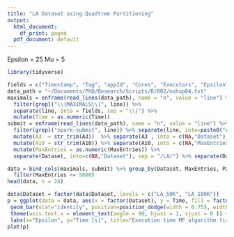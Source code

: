 ```yaml
---
title: "LA Dataset using Quadtree Partitioning"
output:
  html_document:
    df_print: paged
  pdf_document: default
---
```

Epsilon = 25
Mu = 5

```r
library(tidyverse)
```

```r
fields = c("Timestamp", "Tag", "appId", "Cores", "Executors", "Epsilon", "Mu", "Partitions", "Time")
data_path = "~/Documents/PhD/Research/Scripts/R/R02/nohup04.txt"
maximals = enframe(read_lines(data_path), name = "n", value = "line") %>% select(line) %>% 
  filter(grepl("\\|MAXIMALS\\|", line)) %>%
  separate(line, into = fields, sep = "\\|") %>%
  mutate(Time = as.numeric(Time)) 
submit = enframe(read_lines(data_path), name = "n", value = "line") %>% select(line) %>% 
  filter(grepl("spark-submit", line)) %>% separate(line, into=paste0("A", 1:13), sep = "--") %>%
  mutate(A3  = str_trim(A3))  %>% separate(A3 , into = c(NA,"Dataset"), sep = " ") %>% 
  mutate(A10 = str_trim(A10)) %>% separate(A10, into = c(NA,"MaxEntries"), sep = " ") %>% 
  mutate(MaxEntries = as.numeric(MaxEntries)) %>%
  separate(Dataset, into=c(NA,"Dataset"), sep = "/LA/") %>% separate(Dataset, into=c("Dataset", NA), sep = "\\.")

data = bind_cols(maximals, submit) %>% group_by(Dataset, MaxEntries, Partitions) %>% summarise(Time = mean(Time)) %>% 
  filter(MaxEntries <= 5000)
head(data, n = 24)

data$Dataset = factor(data$Dataset, levels = c("LA_50K", "LA_100K"))
p = ggplot(data = data, aes(x = factor(Dataset), y = Time, fill = factor(MaxEntries))) +
 geom_bar(stat="identity", position=position_dodge(width = 0.75), width = 0.7) + 
 theme(axis.text.x = element_text(angle = 90, hjust = 1, vjust = 0 )) +
 labs(x="Epsilon", y="Time [s]", title="Execution time MF algorithm first 4 stages", fill="Max Entries") 
plot(p)
```


